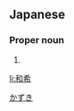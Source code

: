 ==Japanese==
{{ja-kanjitab|和|希}}

===Proper noun===
{{ja-pos|proper|かずき}}

# {{given name|male|lang=ja}}

[[Category:Japanese male given names|かずき]]

[[li:和希]]